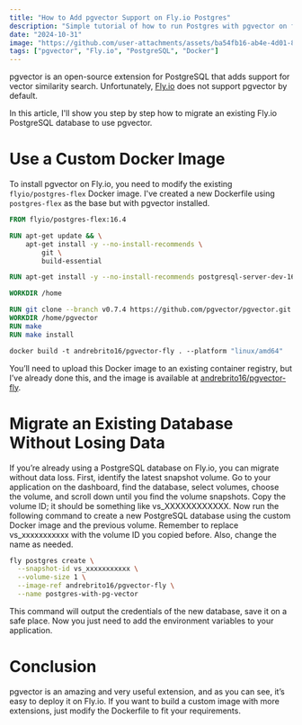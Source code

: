 ```yaml
---
title: "How to Add pgvector Support on Fly.io Postgres"
description: "Simple tutorial of how to run Postgres with pgvector on fly.io"
date: "2024-10-31"
image: "https://github.com/user-attachments/assets/ba54fb16-ab4e-4d01-8d62-55ed0badc67f"
tags: ["pgvector", "Fly.io", "PostgreSQL", "Docker"]
---
```


pgvector is an open-source extension for PostgreSQL that adds support for vector similarity search. Unfortunately, [Fly.io](https://fly.io) does not support pgvector by default.

In this article, I'll show you step by step how to migrate an existing Fly.io PostgreSQL database to use pgvector.

# Use a Custom Docker Image

To install pgvector on Fly.io, you need to modify the existing `flyio/postgres-flex` Docker image. I've created a new Dockerfile using `postgres-flex` as the base but with pgvector installed.

```dockerfile
FROM flyio/postgres-flex:16.4

RUN apt-get update && \
    apt-get install -y --no-install-recommends \
        git \
        build-essential

RUN apt-get install -y --no-install-recommends postgresql-server-dev-16

WORKDIR /home

RUN git clone --branch v0.7.4 https://github.com/pgvector/pgvector.git
WORKDIR /home/pgvector
RUN make
RUN make install

docker build -t andrebrito16/pgvector-fly . --platform "linux/amd64"
```

You’ll need to upload this Docker image to an existing container registry, but I’ve already done this, and the image is available at [andrebrito16/pgvector-fly](https://hub.docker.com/repository/docker/andrebrito16/pgvector-fly/general).

# Migrate an Existing Database Without Losing Data

If you’re already using a PostgreSQL database on Fly.io, you can migrate without data loss. First, identify the latest snapshot volume.
Go to your application on the dashboard, find the database, select volumes, choose the volume, and scroll down until you find the volume snapshots. Copy the volume ID; it should be something like vs_XXXXXXXXXXXX.
Now run the following command to create a new PostgreSQL database using the custom Docker image and the previous volume. Remember to replace vs_xxxxxxxxxxx with the volume ID you copied before. Also, change the name as needed.

```bash
fly postgres create \
  --snapshot-id vs_xxxxxxxxxxx \
  --volume-size 1 \
  --image-ref andrebrito16/pgvector-fly \
  --name postgres-with-pg-vector
```

This command will output the credentials of the new database, save it on a safe place. Now you just need to add the environment variables to your application.

# Conclusion

pgvector is an amazing and very useful extension, and as you can see, it’s easy to deploy it on Fly.io. If you want to build a custom image with more extensions, just modify the Dockerfile to fit your requirements.